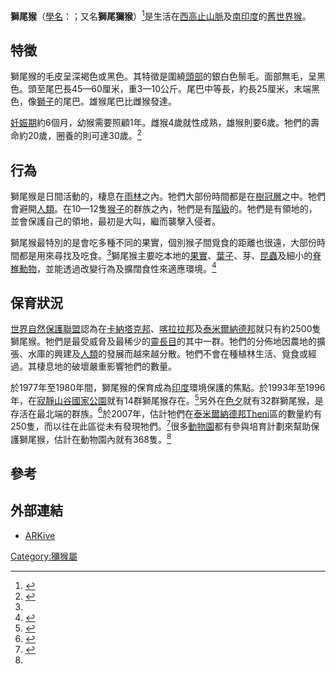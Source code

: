 {{NoteTA|G1=Unit}}
{{Speciesbox
| status = EN
| status_system = iucn3.1
| status_ref = <ref name=iucn>{{IUCN2008|assessors=Kumar, A., Singh, M. & Molur, S.|year=2008|id=12559|title=Macaca silenus|downloaded=4 January 2009}}</ref>
| trend = down
| image = Lion-tailed_Macaque.jpg
| image_width = 250px
| taxon= Macaca silenus
| authority = ([[Linnaeus|Linnaeus]], 1758)
| synonyms = 
* ''Simia silenus''
* ''Cercopithecus vetulus''
* ''Simia (Cercopithecus) silenus albibarbatus''
* ''Simia ferox''
* ''Simia veter''
* ''Simia silanus''
}}
'''獅尾猴'''（[[學名|學名]]：{{Lang|la|'''''Macaca silenus'''''}}；又名'''獅尾獮猴'''）<ref name=msw3>{{MSW3 Groves|pages=164}}</ref>是生活在[[西高止山脈|西高止山脈]]及[[南印度|南印度]]的[[舊世界猴|舊世界猴]]。

==特徵==
獅尾猴的毛皮呈深褐色或黑色。其特徵是圍繞[[頭部|頭部]]的銀白色鬃毛。面部無毛，呈黑色。頭至尾巴長45—60厘米，重3—10公斤。尾巴中等長，約長25厘米，末端黑色，像[[獅子|獅子]]的尾巴。雄猴尾巴比雌猴發達。

[[妊娠期|妊娠期]]約6個月，幼猴需要照顧1年。雌猴4歲就性成熟，雄猴則要6歲。牠們的壽命約20歲，圈養的則可達30歲。<ref name="WAZA">{{cite web|url=http://www.waza.org/virtualzoo/factsheet.php?id=106-008-003-010&view=Monkeys&main=virtualzoo Lion-tailed Macaque|title=Article - World Association of Zoos and Aquariums (WAZA), Virtual Zoo"|access-date=2009-02-22|archive-url=https://web.archive.org/web/20090225204604/http://www.waza.org/virtualzoo/factsheet.php?id=106-008-003-010&view=Monkeys&main=virtualzoo|archive-date=2009-02-25|dead-url=yes}}</ref>

==行為==
獅尾猴是日間活動的，棲息在[[雨林|雨林]]之內。牠們大部份時間都是在[[樹冠層|樹冠層]]之中。牠們會避開[[人類|人類]]。在10—12隻[[猴子|猴子]]的群族之內，牠們是有[[階級|階級]]的。牠們是有領地的，並會保護自己的領地，最初是大叫，繼而襲擊入侵者。

獅尾猴最特別的是會吃多種不同的果實，個別猴子間覓食的距離也很遠，大部份時間都是用來尋找及吃食。<ref name=singh/>獅尾猴主要吃本地的[[果實|果實]]、[[葉子|葉子]]、芽、[[昆蟲|昆蟲]]及細小的[[脊椎動物|脊椎動物]]，並能透過改變行為及擴闊食性來適應環境。<ref name=singh>{{cite journal en | author = Singh Mewa and Kaumanns Werner | date = 2005-10-10 | title = Behavioural studies: A necessity for wildlife management | journal = Current Science | volume = 89 | issue = 7 | pages = 1233 | url = http://www.ias.ac.in/currsci/oct102005/1230.pdf | access-date = 2009-02-22 | archive-date = 2007-01-13 | archive-url = https://web.archive.org/web/20070113063948/http://www.ias.ac.in/currsci/oct102005/1230.pdf | dead-url = no }}</ref>

==保育狀況==
[[世界自然保護聯盟|世界自然保護聯盟]]認為在[[卡納塔克邦|卡納塔克邦]]、[[喀拉拉邦|喀拉拉邦]]及[[泰米爾納德邦|泰米爾納德邦]]就只有約2500隻獅尾猴。牠們是最受威脅及最稀少的[[靈長目|靈長目]]的其中一群。牠們的分佈地因農地的擴張、水庫的興建及[[人類|人類]]的發展而越來越分散。牠們不會在種植林生活、覓食或經過。其棲息地的破壞嚴重影響牠們的數量。

於1977年至1980年間，獅尾猴的保育成為[[印度|印度]]環境保護的焦點。於1993年至1996年，在[[寂靜山谷國家公園|寂靜山谷國家公園]]就有14群獅尾猴存在。<ref name=Ramachandran>{{cite journal en|author=Ramachandran, K. K.; Joseph, Gigi, K. |date=2001 |title=Distribution and demography of diurnal primates in Silent Valley National Park and adjacent areas, Kerala, India |journal=Journal of the Bombay Natural History Society |volume=98 |issue=2 |pages=191-196 |url=http://trophort.com/010/482/010482224.html |deadurl=yes |archiveurl=https://web.archive.org/web/20070927180028/http://trophort.com/010/482/010482224.html |archivedate=2007-09-27 }}</ref>另外在[[色夕|色夕]]就有32群獅尾猴，是存活在最北端的群族。<ref name=singh04>{{cite journal en | author = Singh Mewa and Kaumanns Werner | date = 2004-10 | title = Distribution and Abundance of Primates in Rain Forests of the Western Ghats, Karnataka, India and the Conservation of Macaca silenus | journal = International Journal of Primatology | volume = 25 | issue = 5 | pages = abstract | url = http://www.springerlink.com/content/u764n60121272h4m/ | doi = 10.1023/B:IJOP.0000043348.06255.7f }}{{Dead link|date=2020年2月 |bot=InternetArchiveBot |fix-attempted=yes }}</ref>於2007年，估計牠們在[[泰米爾納德邦|泰米爾納德邦]]Theni區的數量約有250隻，而以往在此區從未有發現牠們。<ref name="Census 2007">{{cite web|url=http://www.hindu.com/2007/05/09/stories/2007050903360200.htm|title=Article-"Nilgiri Tahr, lion-tailed macaque sighted in Theni district"|accessdate=2009-02-22|archive-date=2012-10-23|archive-url=https://web.archive.org/web/20121023195612/http://www.hindu.com/2007/05/09/stories/2007050903360200.htm|dead-url=no}}</ref>很多[[動物園|動物園]]都有參與培育計劃來幫助保護獅尾猴，估計在動物園內就有368隻。<ref name=WAZA/>

==參考==
{{reflist}}

==外部連結==
{{Commons|Macaca silenus}}
{{Wikispecies|Macaca silenus|Lion-tailed Macaque}}
* [https://web.archive.org/web/20060507173255/http://www.arkive.org/species/GES/mammals/Macaca_silenus/ ARKive]
{{Taxonbar|from=Q506518}}

[[Category:獼猴屬|Category:獼猴屬]]